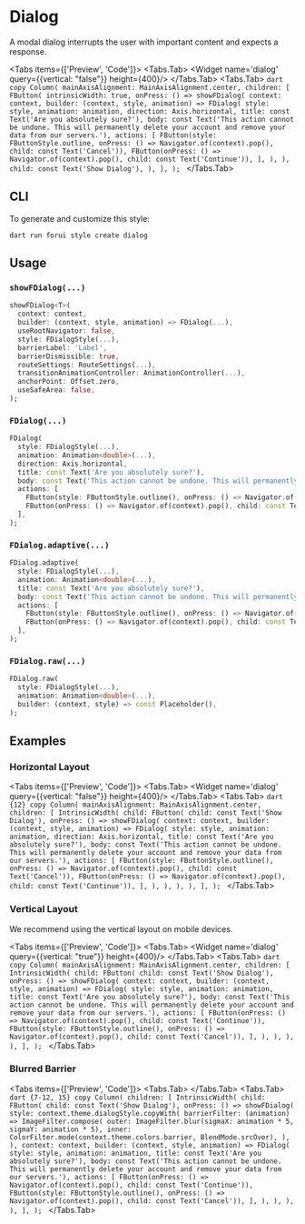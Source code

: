 
# Dialog

A modal dialog interrupts the user with important content and expects a response.

<LinkBadgeGroup>
    <LinkBadge label="API Reference" href="https://pub.dev/documentation/forui/latest/forui.widgets.dialog"/>
</LinkBadgeGroup>

<Tabs items={['Preview', 'Code']}>
  <Tabs.Tab>
    <Widget name='dialog' query={{vertical: "false"}} height={400}/>
  </Tabs.Tab>
  <Tabs.Tab>
    ```dart copy
    Column(
      mainAxisAlignment: MainAxisAlignment.center,
      children: [
        FButton(
          intrinsicWidth: true,
          onPress: () => showFDialog(
            context: context,
            builder: (context, style, animation) => FDialog(
              style: style,
              animation: animation,
              direction: Axis.horizontal,
              title: const Text('Are you absolutely sure?'),
              body: const Text('This action cannot be undone. This will permanently delete your account and remove your data from our servers.'),
              actions: [
                FButton(style: FButtonStyle.outline, onPress: () => Navigator.of(context).pop(), child: const Text('Cancel')),
                FButton(onPress: () => Navigator.of(context).pop(), child: const Text('Continue')),
              ],
            ),
          ),
          child: const Text('Show Dialog'),
        ),
      ],
    );
    ```
  </Tabs.Tab>
</Tabs>

## CLI

To generate and customize this style:

```shell copy
dart run forui style create dialog 
```

## Usage

### `showFDialog(...)`

```dart copy
showFDialog<T>(
  context: context,
  builder: (context, style, animation) => FDialog(...),
  useRootNavigator: false,
  style: FDialogStyle(...),
  barrierLabel: 'Label',
  barrierDismissible: true,
  routeSettings: RouteSettings(...),
  transitionAnimationController: AnimationController(...),
  anchorPoint: Offset.zero,
  useSafeArea: false,
);
```

### `FDialog(...)`

```dart copy
FDialog(
  style: FDialogStyle(...),
  animation: Animation<double>(...),
  direction: Axis.horizontal,
  title: const Text('Are you absolutely sure?'),
  body: const Text('This action cannot be undone. This will permanently delete your account and remove your data from our servers.'),
  actions: [
    FButton(style: FButtonStyle.outline(), onPress: () => Navigator.of(context).pop(), child: const Text('Cancel')),
    FButton(onPress: () => Navigator.of(context).pop(), child: const Text('Continue')),
  ],
);
```

### `FDialog.adaptive(...)`

```dart copy
FDialog.adaptive(
  style: FDialogStyle(...),
  animation: Animation<double>(...),
  title: const Text('Are you absolutely sure?'),
  body: const Text('This action cannot be undone. This will permanently delete your account and remove your data from our servers.'),
  actions: [
    FButton(style: FButtonStyle.outline(), onPress: () => Navigator.of(context).pop(), child: const Text('Cancel')),
    FButton(onPress: () => Navigator.of(context).pop(), child: const Text('Continue')),
  ],
);
```

### `FDialog.raw(...)`

```dart copy
FDialog.raw(
  style: FDialogStyle(...),
  animation: Animation<double>(...),
  builder: (context, style) => const Placeholder(),
);
```

## Examples

### Horizontal Layout

<Tabs items={['Preview', 'Code']}>
  <Tabs.Tab>
    <Widget name='dialog' query={{vertical: "false"}} height={400}/>
  </Tabs.Tab>
  <Tabs.Tab>
    ```dart {12} copy
    Column(
      mainAxisAlignment: MainAxisAlignment.center,
      children: [
        IntrinsicWidth(
          child: FButton(
            child: const Text('Show Dialog'),
            onPress: () => showFDialog(
              context: context,
              builder: (context, style, animation) => FDialog(
                style: style,
                animation: animation,
                direction: Axis.horizontal,
                title: const Text('Are you absolutely sure?'),
                body: const Text('This action cannot be undone. This will permanently delete your account and remove your data from our servers.'),
                actions: [
                  FButton(style: FButtonStyle.outline(), onPress: () => Navigator.of(context).pop(), child: const Text('Cancel')),
                  FButton(onPress: () => Navigator.of(context).pop(), child: const Text('Continue')),
                ],
              ),
            ),
          ),
        ),
      ],
    );
    ```
  </Tabs.Tab>
</Tabs>

### Vertical Layout

We recommend using the vertical layout on mobile devices.

<Tabs items={['Preview', 'Code']}>
  <Tabs.Tab>
    <Widget name='dialog' query={{vertical: "true"}} height={400}/>
  </Tabs.Tab>
  <Tabs.Tab>
      ```dart copy
      Column(
        mainAxisAlignment: MainAxisAlignment.center,
        children: [
          IntrinsicWidth(
            child: FButton(
              child: const Text('Show Dialog'),
              onPress: () => showFDialog(
                context: context,
                builder: (context, style, animation) => FDialog(
                  style: style,
                  animation: animation,
                  title: const Text('Are you absolutely sure?'),
                  body: const Text('This action cannot be undone. This will permanently delete your account and remove your data from our servers.'),
                  actions: [
                    FButton(onPress: () => Navigator.of(context).pop(), child: const Text('Continue')),
                    FButton(style: FButtonStyle.outline(), onPress: () => Navigator.of(context).pop(), child: const Text('Cancel')),
                  ],
                ),
              ),
            ),
          ),
        ],
      );
      ```
  </Tabs.Tab>
</Tabs>

### Blurred Barrier

<Tabs items={['Preview', 'Code']}>
  <Tabs.Tab>
    <Widget name='dialog' variant='blurred' height={400}/>
  </Tabs.Tab>
  <Tabs.Tab>
      ```dart {7-12, 15} copy
      Column(
        children: [
          IntrinsicWidth(
            child: FButton(
              child: const Text('Show Dialog'),
              onPress: () => showFDialog(
                style: context.theme.dialogStyle.copyWith(
                  barrierFilter: (animation) => ImageFilter.compose(
                    outer: ImageFilter.blur(sigmaX: animation * 5, sigmaY: animation * 5),
                    inner: ColorFilter.mode(context.theme.colors.barrier, BlendMode.srcOver),
                  ),
                ),
                context: context,
                builder: (context, style, animation) => FDialog(
                  style: style,
                  animation: animation,
                  title: const Text('Are you absolutely sure?'),
                  body: const Text('This action cannot be undone. This will permanently delete your account and remove your data from our servers.'),
                  actions: [
                    FButton(onPress: () => Navigator.of(context).pop(), child: const Text('Continue')),
                    FButton(style: FButtonStyle.outline(), onPress: () => Navigator.of(context).pop(), child: const Text('Cancel')),
                  ],
                ),
              ),
            ),
          ),
        ],
      );
      ```
  </Tabs.Tab>
</Tabs>
